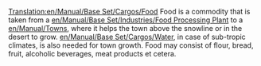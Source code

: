 [[Translation:en/Manual/Base Set/Cargos/Food]]
{{en/Manual/Base Set/Cargos/Cargo|
name=Food|
image=en/Manual/Base Set/Industries/Foodprocplant.png|
produced=[[en/Manual/Base Set/Industries/Food Processing Plant]]|
accepted=[[en/Manual/Towns]]
}}
Food is a commodity that is taken from a [[en/Manual/Base Set/Industries/Food Processing Plant]] to a [[en/Manual/Towns]], where it helps the town above the snowline or in the desert to grow. [[en/Manual/Base Set/Cargos/Water]], in case of sub-tropic climates, is also needed for town growth. Food may consist of flour, bread, fruit, alcoholic beverages, meat products et cetera.